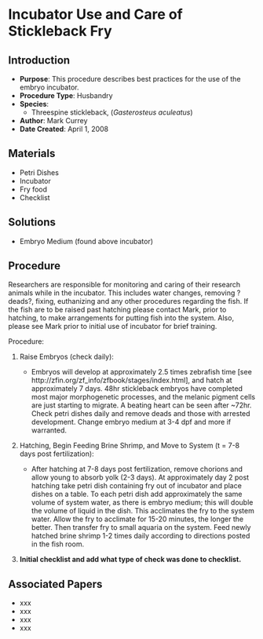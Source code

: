 # Incubator Use and Care of Stickleback Fry {#sec-vert_husbandry_incubator_use}

## Introduction

-   **Purpose**: This procedure describes best practices for the use of the embryo incubator.
-   **Procedure Type**: Husbandry
-   **Species**:
    -   Threespine stickleback, (*Gasterosteus aculeatus*)
-   **Author**: Mark Currey
-   **Date Created**: April 1, 2008

## Materials

-   Petri Dishes
-   Incubator
-   Fry food
-   Checklist

## Solutions

-   Embryo Medium (found above incubator)

## Procedure

::: {.callout-important title="This is important"}
Researchers are responsible for monitoring and caring of their research animals while in the incubator. This includes water changes, removing ?deads?, fixing, euthanizing and any other procedures regarding the fish. If the fish are to be raised past hatching please contact Mark, prior to hatching, to make arrangements for putting fish into the system. Also, please see Mark prior to initial use of incubator for brief training. 
:::

Procedure:

1.  Raise Embryos (check daily):

    -   Embryos will develop at approximately 2.5 times zebrafish time \[see http://zfin.org/zf_info/zfbook/stages/index.html\], and hatch at approximately 7 days. 48hr stickleback embryos have completed most major morphogenetic processes, and the melanic pigment cells are just starting to migrate. A beating heart can be seen after \~72hr. Check petri dishes daily and remove deads and those with arrested development. Change embryo medium at 3-4 dpf and more if warranted. 

2.  Hatching, Begin Feeding Brine Shrimp, and Move to System (t = 7-8 days post fertilization):

    -   After hatching at 7-8 days post fertilization, remove chorions and allow young to absorb yolk (2-3 days). At approximately day 2 post hatching take petri dish containing fry out of incubator and place dishes on a table. To each petri dish add approximately the same volume of system water, as there is embryo medium; this will double the volume of liquid in the dish. This acclimates the fry to the system water. Allow the fry to acclimate for 15-20 minutes, the longer the better. Then transfer fry to small aquaria on the system. Feed newly hatched brine shrimp 1-2 times daily according to directions posted in the fish room.

3.  **Initial checklist and add what type of check was done to checklist.**

## Associated Papers

-   xxx
-   xxx
-   xxx
-   xxx

